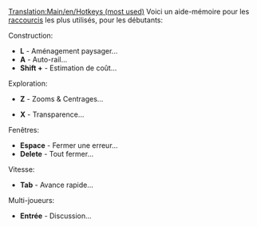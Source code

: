 [[Translation:Main/en/Hotkeys (most used)]]
Voici un aide-mémoire pour les [[Main/fr/Raccourcis clavier|raccourcis]] les plus utilisés, pour les débutants:

Construction:
* '''L''' - Aménagement paysager...
* '''A''' - Auto-rail...
* '''Shift +''' - Estimation de coût...
Exploration:
* '''Z''' - Zooms & Centrages...
<!--PAS SI IMPORTANT * '''C''' - Centrer... -->
* '''X''' - Transparence...
Fenêtres:
* '''Espace''' - Fermer une erreur...
* '''Delete''' - Tout fermer...
<!--PAS SI IMPORTANT * '''Shift + Delete''' - Fermer TOUT... -->
Vitesse:
* '''Tab''' - Avance rapide...
Multi-joueurs:
* '''Entrée''' - Discussion...